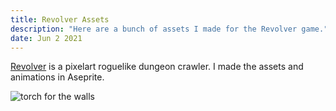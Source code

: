 ```yaml
---
title: Revolver Assets  
description: "Here are a bunch of assets I made for the Revolver game."
date: Jun 2 2021
---
```

[Revolver](/posts/revolver) is a pixelart roguelike dungeon crawler. I made the assets and animations in Aseprite.


<Image
        src="/images/revolver-assets/Deco_Torch.png"
        alt="torch for the walls"
        width={100} 
        height={100}
      />
